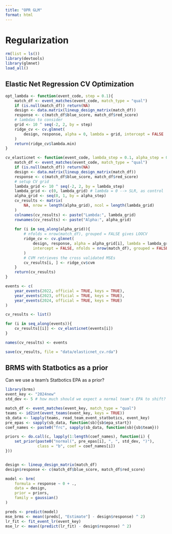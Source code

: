 ```yaml
---
title: "OPR GLM"
format: html
---
```


# Regularization

```r
rm(list = ls())
library(devtools)
library(glmnet)
load_all()
```

## Elastic Net Regression CV Optimization

```r
opt_lambda <- function(event_code, step = 0.1){
    match_df <- event_matches(event_code, match_type = "qual")
    if (is.null(match_df)) return(NA)
    design <- data.matrix(lineup_design_matrix(match_df))
    response <- c(match_df$blue_score, match_df$red_score)
    # lambdas to consider
    grid <- 10 ^ seq(-2, 2, by = step)
    ridge_cv <- cv.glmnet(
        design, response, alpha = 0, lambda = grid, intercept = FALSE
    )
    return(ridge_cv$lambda.min)
}

cv_elasticnet <- function(event_code, lambda_step = 0.1, alpha_step = 0.05){
    match_df <- event_matches(event_code, match_type = "qual")
    if (is.null(match_df)) return(NA)
    design <- data.matrix(lineup_design_matrix(match_df))
    response <- c(match_df$blue_score, match_df$red_score)
    # setup CV grid
    lambda_grid <- 10 ^ seq(-2, 2, by = lambda_step)
    lambda_grid <- c(0, lambda_grid) # lambda = 0 --> SLR, as control
    alpha_grid <- seq(0, 1, by = alpha_step)
    cv_results <- matrix(
        NA, nrow = length(alpha_grid), ncol = length(lambda_grid)
    )
    colnames(cv_results) <- paste("Lambda:", lambda_grid)
    rownames(cv_results) <- paste("Alpha:", alpha_grid)
    
    for (i in seq_along(alpha_grid)){
        # nfolds = nrow(match_df), grouped = FALSE gives LOOCV
        ridge_cv <- cv.glmnet(
            design, response, alpha = alpha_grid[i], lambda = lambda_grid, 
            intercept = FALSE, nfolds = nrow(match_df), grouped = FALSE
        )
        # CVM retrieves the cross validated MSEs
        cv_results[i, ] <- ridge_cv$cvm
    }
    return(cv_results)
}

events <- c(
    year_events(2022, official = TRUE, keys = TRUE), 
    year_events(2023, official = TRUE, keys = TRUE),
    year_events(2024, official = TRUE, keys = TRUE)
)

cv_results <- list()

for (i in seq_along(events)){
    cv_results[[i]] <- cv_elasticnet(events[i])
}

names(cv_results) <- events

save(cv_results, file = "data/elasticnet_cv.rda")

```

## BRMS with Statbotics as a prior

Can we use a team's Statbotics EPA as a prior?

```r
library(brms)
event_key <- "2024new"
std_dev <- 5 # how much should we expect a normal team's EPA to shift?

match_df <- event_matches(event_key, match_type = "qual")
teams <- id2int(event_teams(event_key, keys = TRUE))
sb_data <- lapply(teams, read_team_event_statbotics, event_key)
pre_epas <- sapply(sb_data, function(sb){sb$epa_start})
coef_names <- paste0("frc", sapply(sb_data, function(sb){sb$team}))

priors <- do.call(c, lapply(1:length(coef_names), function(i) {
    set_prior(paste0("normal(", pre_epas[i], ", ", std_dev, ")"), 
              class = "b", coef = coef_names[i])
}))


design <- lineup_design_matrix(match_df)
design$response <- c(match_df$blue_score, match_df$red_score)

model <- brm(
    formula = response ~ 0 + .,
    data = design,
    prior = priors,
    family = gaussian()
)

preds <- predict(model)
mse_brms <- mean((preds[, "Estimate"] - design$response) ^ 2)
lr_fit <- fit_event_lr(event_key)
mse_lr <- mean((predict(lr_fit) - design$response) ^ 2)
```

